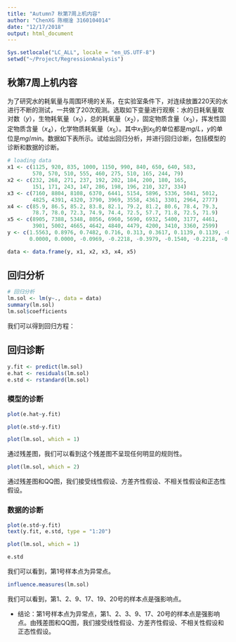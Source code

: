 ```yaml
---
title: "Autumn7 秋第7周上机内容"
author: "ChenXG 陈栩淦 3160104014"
date: "12/17/2018"
output: html_document
---
```



```r
Sys.setlocale("LC_ALL", locale = "en_US.UTF-8")
setwd("~/Project/RegressionAnalysis")
```



## 秋第7周上机内容

为了研究水的耗氧量与周围环境的关系，在实验室条件下，对连续放置220天的水进行不断的测试，一共做了20次观测。选取如下变量进行观察：水的日耗氧量取对数（$y$），生物耗氧量（$x_1$），总的耗氧量（$x_2$），固定物质含量（$x_3$），挥发性固定物质含量（$x_4$），化学物质耗氧量（$x_5$）。其中$x_1$到$x_5$的单位都是$mg/L$，$y$的单位是$mg/min$。数据如下表所示。试给出回归分析，并进行回归诊断，包括模型的诊断和数据的诊断。


```r
# loading data
x1 <- c(1125, 920, 835, 1000, 1150, 990, 840, 650, 640, 583,
        570, 570, 510, 555, 460, 275, 510, 165, 244, 79)
x2 <- c(232, 268, 271, 237, 192, 202, 184, 200, 180, 165,
        151, 171, 243, 147, 286, 198, 196, 210, 327, 334)
x3 <- c(7160, 8804, 8108, 6370, 6441, 5154, 5896, 5336, 5041, 5012,
        4825, 4391, 4320, 3790, 3969, 3558, 4361, 3301, 2964, 2777)
x4 <- c(85.9, 86.5, 85.2, 83.8, 82.1, 79.2, 81.2, 80.6, 78.4, 79.3,
        78.7, 78.0, 72.3, 74.9, 74.4, 72.5, 57.7, 71.8, 72.5, 71.9)
x5 <- c(8905, 7388, 5348, 8056, 6960, 5690, 6932, 5400, 3177, 4461,
        3901, 5002, 4665, 4642, 4840, 4479, 4200, 3410, 3360, 2599)
y <- c(1.5563, 0.8976, 0.7482, 0.716, 0.313, 0.3617, 0.1139, 0.1139, -0.2218, -0.1549,
       0.0000, 0.0000, -0.0969, -0.2218, -0.3979, -0.1540, -0.2218, -0.3919, -0.5229, -0.0458)

data <- data.frame(y, x1, x2, x3, x4, x5)
```



## 回归分析

```r
# 回归分析
lm.sol <- lm(y~., data = data)
summary(lm.sol)
lm.sol$coefficients
```



我们可以得到回归方程：
\begin{align}
y = & -1.384069\times10^{-5}\times x_1 + 1.322039 \times10^{-3}\times x_2 + 1.285999 \times10^{-4} \times x_3 \\
& + 7.866999\times10^{-3}\times x_4 + 1.418110 \times10^{-4}\times x_5 -2.157027.
\end{align}

## 回归诊断

```r
y.fit <- predict(lm.sol)
e.hat <- residuals(lm.sol)
e.std <- rstandard(lm.sol)
```

### 模型的诊断

```r
plot(e.hat~y.fit)
```


```r
plot(e.std~y.fit)
```

```r
plot(lm.sol, which = 1)
```

通过残差图，我们可以看到这个残差图不呈现任何明显的规则性。

```r
plot(lm.sol, which = 2)
```

通过残差图和QQ图，我们接受线性假设、方差齐性假设、不相关性假设和正态性假设。



### 数据的诊断

```r
plot(e.std~y.fit)
text(y.fit, e.std, type = "1:20")
```

```r
plot(lm.sol, which = 1)
```

```r
e.std
```

我们可以看到，第1号样本点为异常点。



```r
influence.measures(lm.sol)
```


我们可以看到，第1、2、9、17、19、20号的样本点是强影响点。


* 结论：第1号样本点为异常点，第1、2、3、9、17、20号的样本点是强影响点。由残差图和QQ图，我们接受线性假设、方差齐性假设、不相关性假设和正态性假设。





